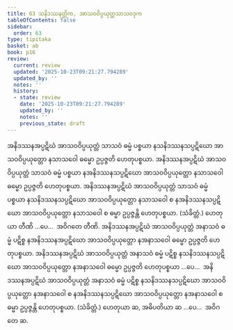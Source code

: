 ```yaml
---
title: 63 သနိဒဿနတ္တိက, အာသဝဝိပ္ပယုတ္တသာသဝဒုက
tableOfContents: false
sidebar:
  order: 63
type: tipitaka
basket: ab
book: p16
review:
  current: review
  updated: '2025-10-23T09:21:27.794289'
  updated_by: ''
  notes: ''
  history:
  - state: review
    date: '2025-10-23T09:21:27.794289'
    updated_by: ''
    notes: ''
    previous_state: draft
---
```



<ReviewStatus review={frontmatter.review} showDetails={true} />

<HypothesisAnnotation frontmatter={frontmatter} />

<DynamicBreadcrumb />

<Division number="106" book="p16" e="ch" v="40" p="278">

<Paragraph number="259" book="p16">
အနိဒဿနအပ္ပဋိဃံ အာသဝဝိပ္ပယုတ္တံ သာသဝံ ဓမ္မံ ပစ္စယာ နသနိဒဿနသပ္ပဋိဃော အာသဝဝိပ္ပယုတ္တော နသာသဝေါ ဓမ္မော ဥပ္ပဇ္ဇတိ ဟေတုပစ္စယာ. အနိဒဿနအပ္ပဋိဃံ အာသဝဝိပ္ပယုတ္တံ သာသဝံ ဓမ္မံ ပစ္စယာ နအနိဒဿနသပ္ပဋိဃော အာသဝဝိပ္ပယုတ္တော နသာသဝေါ ဓမ္မော ဥပ္ပဇ္ဇတိ ဟေတုပစ္စယာ. အနိဒဿနအပ္ပဋိဃံ အာသဝဝိပ္ပယုတ္တံ သာသဝံ ဓမ္မံ ပစ္စယာ နသနိဒဿနသပ္ပဋိဃော အာသဝဝိပ္ပယုတ္တော နသာသဝေါ စ နအနိဒဿနသပ္ပဋိဃော အာသဝဝိပ္ပယုတ္တော နသာသဝေါ စ ဓမ္မာ ဥပ္ပဇ္ဇန္တိ ဟေတုပစ္စယာ. (သံခိတ္တံ.) ဟေတုယာ တီဏိ …ပေ…  အဝိဂတေ တီဏိ.
</Paragraph>

<Paragraph number="260" book="p16">
အနိဒဿနအပ္ပဋိဃံ အာသဝဝိပ္ပယုတ္တံ အနာသဝံ ဓမ္မံ ပဋိစ္စ နအနိဒဿနအပ္ပဋိဃော အာသဝဝိပ္ပယုတ္တော နအနာသဝေါ ဓမ္မော ဥပ္ပဇ္ဇတိ ဟေတုပစ္စယာ. အနိဒဿနအပ္ပဋိဃံ အာသဝဝိပ္ပယုတ္တံ အနာသဝံ ဓမ္မံ ပဋိစ္စ နသနိဒဿနသပ္ပဋိဃော အာသဝဝိပ္ပယုတ္တော နအနာသဝေါ ဓမ္မော ဥပ္ပဇ္ဇတိ ဟေတုပစ္စယာ …ပေ…  အနိဒဿနအပ္ပဋိဃံ အာသဝဝိပ္ပယုတ္တံ အနာသဝံ ဓမ္မံ ပဋိစ္စ နသနိဒဿနသပ္ပဋိဃော အာသဝဝိပ္ပယုတ္တော နအနာသဝေါ စ နအနိဒဿနသပ္ပဋိဃော အာသဝဝိပ္ပယုတ္တော နအနာသဝေါ စ ဓမ္မာ ဥပ္ပဇ္ဇန္တိ ဟေတုပစ္စယာ. (သံခိတ္တံ.) ဟေတုယာ ဆ, အဓိပတိယာ ဆ …ပေ…  အဝိဂတေ ဆ.
</Paragraph>
</Division>
